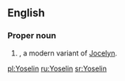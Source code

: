 ==English==

===Proper noun===
{{en-proper noun}}

# {{given name|female|from=Germanic languages}}, a modern variant of [[Jocelyn]].

[[pl:Yoselin]]
[[ru:Yoselin]]
[[sr:Yoselin]]